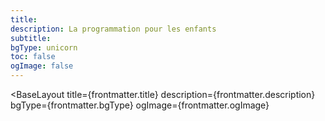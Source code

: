 ```yaml
---
title:
description: La programmation pour les enfants
subtitle:
bgType: unicorn
toc: false
ogImage: false
---
```



<BaseLayout
  title={frontmatter.title}
  description={frontmatter.description}
  bgType={frontmatter.bgType}
  ogImage={frontmatter.ogImage}
>
  <StandardLayout title={frontmatter.title} subtitle={frontmatter.subtitle}>
    <ListView slot="list" pageToc={frontmatter.toc} collectionType="blog" />
  </StandardLayout>
</BaseLayout>
